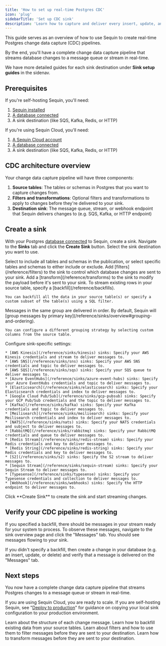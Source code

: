 ```yaml
---
title: 'How to set up real-time Postgres CDC'
icon: 'plug'
sidebarTitle: 'Set up CDC sink'
description: 'Learn how to capture and deliver every insert, update, and delete in your Postgres database to a message queue or stream with Sequin.'
---
```


This guide serves as an overview of how to use Sequin to create real-time Postgres change data capture (CDC) pipelines.

By the end, you'll have a complete change data capture pipeline that streams database changes to a message queue or stream in real-time.

<Tip>
  We have more detailed guides for each sink destination under <b>Sink setup guides</b> in the sidenav.
</Tip>

## Prerequisites

If you're self-hosting Sequin, you'll need:

1. [Sequin installed](/running-sequin)
2. [A database connected](/connect-postgres)
3. A sink destination (like SQS, Kafka, Redis, or HTTP)

If you're using Sequin Cloud, you'll need:

1. [A Sequin Cloud account](https://console.sequinstream.com)
2. [A database connected](/connect-postgres)
3. A sink destination (like SQS, Kafka, Redis, or HTTP)

## CDC architecture overview

Your change data capture pipeline will have three components:

1. **Source tables**: The tables or schemas in Postgres that you want to capture changes from.
2. **Filters and transformations**: Optional filters and transformations to apply to changes before they're delivered to your sink.
3. **Destination sink**: The message queue, stream, or webhook endpoint that Sequin delivers changes to (e.g. SQS, Kafka, or HTTP endpoint)

## Create a sink

With your Postgres [database connected](/connect-postgres) to Sequin, create a sink. Navigate to the **Sinks** tab and click the **Create Sink** button. Select the sink destination you want to use.

<Steps>
  <Step title="Select the source">
    Select to include all tables and schemas in the publication, or select specific tables and schemas to either include or exclude.
  </Step>

  <Step title="Add filters (optional)">
    Add [filters](/reference/filters) to the sink to control which database changes are sent to your sink.
  </Step>

  <Step title="Add transform (optional)">
    Add a [transform](/reference/transforms) to the sink to modify the payload before it's sent to your sink.
  </Step>

  <Step title="Specify backfill">
    To stream existing rows in your source table, specify a [backfill](/reference/backfills).

    You can backfill all the data in your source table(s) or specify a custom subset of the table(s) using a SQL filter.
  </Step>

  <Step title="Set message grouping">
    Messages in the same group are delivered in order. By default, Sequin will [group messages by primary key](/reference/sinks/overview#grouping-and-ordering).

    You can configure a different grouping strategy by selecting custom columns from the source table.
  </Step>

  <Step title="Configure sink-specific settings">
    Configure sink-specific settings:

    * [AWS Kinesis](/reference/sinks/kinesis) sinks: Specify your AWS Kinesis credentials and stream to deliver messages to.
    * [AWS SNS](/reference/sinks/sns) sinks: Specify your AWS SNS credentials and topic to deliver messages to.
    * [AWS SQS](/reference/sinks/sqs) sinks: Specify your SQS queue to deliver messages to.
    * [Azure EventHubs](/reference/sinks/azure-event-hubs) sinks: Specify your Azure EventHubs credentials and topic to deliver messages to.
    * [Elasticsearch](/reference/sinks/elasticsearch) sinks: Specify your Elasticsearch credentials and index to deliver messages to.
    * [Google Cloud Pub/Sub](/reference/sinks/gcp-pubsub) sinks: Specify your GCP Pub/Sub credentials and the topic to deliver messages to.
    * [Kafka](/reference/sinks/kafka) sinks: Specify your Kafka credentials and topic to deliver messages to.
    * [Meilisearch](/reference/sinks/meilisearch) sinks: Specify your Meilisearch credentials and index to deliver messages to.
    * [NATS](/reference/sinks/nats) sinks: Specify your NATS credentials and subject to deliver messages to.
    * [RabbitMQ](/reference/sinks/rabbitmq) sinks: Specify your RabbitMQ credentials and queue to deliver messages to.
    * [Redis Stream](/reference/sinks/redis-stream) sinks: Specify your Redis credentials and key to deliver messages to.
    * [Redis String](/reference/sinks/redis-string) sinks: Specify your Redis credentials and key to deliver messages to.
    * [S2](/reference/sinks/s2) sinks: Specify the S2 stream to deliver messages to.
    * [Sequin Stream](/reference/sinks/sequin-stream) sinks: Specify your Sequin Stream to deliver messages to.
    * [Typesense](/reference/sinks/typesense) sinks: Specify your Typesense credentials and collection to deliver messages to.
    * [Webhook](/reference/sinks/webhooks) sinks: Specify the HTTP endpoint to deliver messages to.
  </Step>

  <Step title="Start the sink">
    Click **Create Sink** to create the sink and start streaming changes.
  </Step>
</Steps>

## Verify your CDC pipeline is working

If you specified a backfill, there should be messages in your stream ready for your system to process. To observe these messages, navigate to the sink overview page and click the "Messages" tab. You should see messages flowing to your sink.

If you didn't specify a backfill, then create a change in your database (e.g. an insert, update, or delete) and verify that a message is delivered on the "Messages" tab.

## Next steps

You now have a complete change data capture pipeline that streams Postgres changes to a message queue or stream in real-time.

If you are using Sequin Cloud, you are ready to scale. If you are self-hosting Sequin, see "[Deploy to production](/how-to/deploy-to-production)" for guidance on copying your local sink configuration to your production environment.

<CardGroup>
  <Card title="Payloads reference" icon="message-dots" href="/reference/messages">
    Learn about the structure of each change message.
  </Card>
  <Card title="Backfills" icon="rotate" href="/reference/backfills">
    Learn how to backfill existing data from your source tables.
  </Card>
  <Card title="Filters" icon="filter" href="/reference/filters">
    Learn about filters and how to use them to filter messages before they are sent to your destination.
  </Card>
  <Card title="Transforms" icon="pencil" href="/reference/transforms">
    Learn how to transform messages before they are sent to your destination.
  </Card>
</CardGroup>
